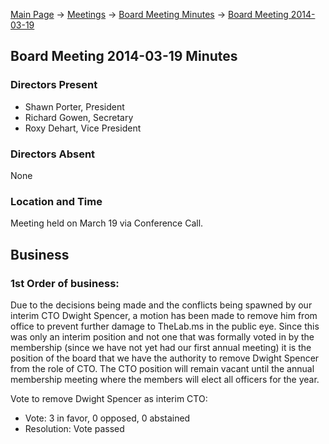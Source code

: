 [[Main Page]] -> [[Meetings]] -> [[Board Meeting Minutes]] -> [[Board Meeting 2014-03-19]]

==Board Meeting 2014-03-19 Minutes==

===Directors Present===
* Shawn Porter, President
* Richard Gowen, Secretary
* Roxy Dehart, Vice President

===Directors Absent===
None

===Location and Time===
Meeting held on March 19 via Conference Call.

==Business==

===1st Order of business:===

Due to the decisions being made and the conflicts being spawned by our interim CTO Dwight Spencer, a motion has been made to remove him from office to prevent further damage to TheLab.ms in the public eye.  Since this was only an interim position and not one that was formally voted in by the membership (since we have not yet had our first annual meeting) it is the position of the board that we have the authority to remove Dwight Spencer from the role of CTO.  The CTO position will remain vacant until the annual membership meeting where the members will elect all officers for the year.

Vote to remove Dwight Spencer as interim CTO:
* Vote: 3 in favor, 0 opposed, 0 abstained
* Resolution: Vote passed

